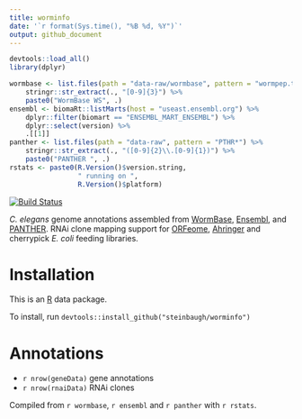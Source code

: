 ```yaml
---
title: worminfo
date: '`r format(Sys.time(), "%B %d, %Y")`'
output: github_document
---
```


```r
devtools::load_all()
library(dplyr)
```

```r
wormbase <- list.files(path = "data-raw/wormbase", pattern = "wormpep.table*") %>%
    stringr::str_extract(., "[0-9]{3}") %>%
    paste0("WormBase WS", .)
ensembl <- biomaRt::listMarts(host = "useast.ensembl.org") %>%
    dplyr::filter(biomart == "ENSEMBL_MART_ENSEMBL") %>%
    dplyr::select(version) %>%
    .[[1]]
panther <- list.files(path = "data-raw", pattern = "PTHR*") %>%
    stringr::str_extract(., "([0-9]{2}\\.[0-9]{1})") %>%
    paste0("PANTHER ", .)
rstats <- paste0(R.Version()$version.string,
                 " running on ",
                 R.Version()$platform)
```

[Ahringer]: http://www.us.lifesciences.sourcebioscience.com/clone-products/non-mammalian/c-elegans/c-elegans-rnai-library/
[Ensembl]: http://www.ensembl.org/Caenorhabditis_elegans
[ORFeome]: http://worfdb.dfci.harvard.edu
[PANTHER]: http://pantherdb.org
[R]: https://www.r-project.org
[WormBase]: http://www.wormbase.org

[![Build Status](https://travis-ci.org/steinbaugh/worminfo.svg?branch=master)](https://travis-ci.org/steinbaugh/worminfo)

*C. elegans* genome annotations assembled from [WormBase][], [Ensembl][], and [PANTHER][]. RNAi clone mapping support for [ORFeome][], [Ahringer][] and cherrypick *E. coli* feeding libraries.

# Installation

This is an [R][] data package.

To install, run `devtools::install_github("steinbaugh/worminfo")`

# Annotations

- `r nrow(geneData)` gene annotations
- `r nrow(rnaiData)` RNAi clones

Compiled from `r wormbase`, `r ensembl` and `r panther` with `r rstats`.
